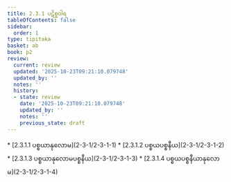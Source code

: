 ```yaml
---
title: 2.3.1 ပဋိစ္စဝါရ
tableOfContents: false
sidebar:
  order: 1
type: tipitaka
basket: ab
book: p2
review:
  current: review
  updated: '2025-10-23T09:21:10.079748'
  updated_by: ''
  notes: ''
  history:
  - state: review
    date: '2025-10-23T09:21:10.079748'
    updated_by: ''
    notes: ''
    previous_state: draft
---
```



<ReviewStatus review={frontmatter.review} showDetails={true} />

<HypothesisAnnotation frontmatter={frontmatter} />

<DynamicBreadcrumb />



<TableOfContents book="p2" section="2.3.1">
* [2.3.1.1 ပစ္စယာနုလောမ](2-3-1/2-3-1-1)
* [2.3.1.2 ပစ္စယပစ္စနီယ](2-3-1/2-3-1-2)
* [2.3.1.3 ပစ္စယာနုလောမပစ္စနီယ](2-3-1/2-3-1-3)
* [2.3.1.4 ပစ္စယပစ္စနီယာနုလောမ](2-3-1/2-3-1-4)
</TableOfContents>